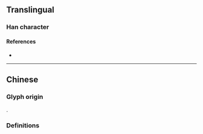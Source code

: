{{also|煥}}
{{character info}}
==Translingual==

===Han character===
{{Han char|rn=86|rad=火|as=07|sn=11|four=97884|canj=FNBK,XFNBK|ids=⿰火奂}}

====References====
* {{Han ref|kx=0673.111|hdz=32205.080|uh=7115|ud=28949}}

----

==Chinese==

===Glyph origin===
{{Han simp|煥|f=奐|t=奂}}.

===Definitions===
{{zh-see|煥}}